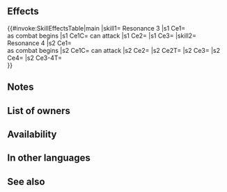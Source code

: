 {{Passive
|name=Resonance
|type=B
|exclusive=0
|canUseWeapon={{WeaponList|Magic,Colorless Staff}}
|canUseMove={{MoveList|All}}
|properties=random_owner
|1name=Resonance 1
|1tagid=SID_共鳴の黒魔法1
|1effect=Deals damage to unit as combat begins = 20% of X (X = unit's max HP before entering battle - 20; "max HP before entering battle" means unit's max HP excluding HP increases from Legendary Effects, Mythic Effects, Bonus Heroes, etc.; activates only when unit can attack in combat; effects that reduce damage "during combat" do not apply; will not reduce unit's HP below 1).<br><br>Unit deals damage = unit's HP at start of combat - current HP, × 2 during combat (max 12, min 6; excluding area-of-effect Specials).
|1cost=60
|1required=-
|1promotionTier=1
|1promotionRarity=4
|2name=Resonance 2
|2tagid=SID_共鳴の黒魔法2
|2effect=Deals damage to unit as combat begins = 20% of X (X = unit's max HP before entering battle - 20; "max HP before entering battle" means unit's max HP excluding HP increases from Legendary Effects, Mythic Effects, Bonus Heroes, etc.; activates only when unit can attack in combat; effects that reduce damage "during combat" do not apply; will not reduce unit's HP below 1).<br><br>Unit deals damage = unit's HP at start of combat - current HP, × 2 during combat (max 12, min 6; excluding area-of-effect Specials) and reduces the percentage of foe's non-Special "reduce damage by X%" skills by percentage = unit's HP at start of combat - current HP, × 4 during combat (max 24%, min 12%; excluding area-of-effect Specials).
|2cost=120
|2promotionTier=1
|2promotionRarity=5
|3name=Resonance 3
|3tagid=SID_共鳴の黒魔法3
|3effect=Deals damage to unit as combat begins = 20% of X (X = unit's max HP before entering battle - 20; "max HP before entering battle" means unit's max HP excluding HP increases from Legendary Effects, Mythic Effects, Bonus Heroes, etc.; activates only when unit can attack in combat; effects that reduce damage "during combat" do not apply; will not reduce unit's HP below 1).<br><br>Unit deals damage = unit's HP at start of combat - current HP, × 2 during combat (max 12, min 6; excluding area-of-effect Specials) and reduces the percentage of foe's non-Special "reduce damage by X%" skills by percentage = unit's HP at start of combat - current HP, × 7 during combat (max 42%, min 21%; excluding area-of-effect Specials).
|3cost=240
|3next=-
|4name=Resonance 4
|4tagid=SID_共鳴の黒魔法4
|4effect=Deals damage to unit as combat begins = 20% of X (X = unit's max HP before entering battle - 20; "max HP before entering battle" means unit's max HP excluding HP increases from Legendary Effects, Mythic Effects, Bonus Heroes, etc.; activates only when unit can attack in combat; effects that reduce damage "during combat" do not apply; will not reduce unit's HP below 1).<br><br>Inflicts Spd/Res-4 on foe during combat.<br><br>Unit deals damage = unit's HP at start of combat - current HP, × 2 during combat (max 12, min 6; excluding area-of-effect Specials) and reduces the percentage of foe's non-Special "reduce damage by X%" skills by percentage = unit's HP at start of combat - current HP, × 10 during combat (max 60%, min 30%; excluding area-of-effect Specials).
|4cost=300
}}
==Effects==
{{#invoke:SkillEffectsTable|main
|skill1={{Si|Resonance 3}} Resonance 3
|s1 Ce1={{Eft|Damage|20% of ({{Tgt|Unit}}'s Max HP* -20)}}<br>as combat begins
|s1 Ce1C={{Tgt|Unit}} can attack
|s1 Ce2={{Eft|Damage Boost|{{Tgt|Unit}}'s HP<br>at start of combat<br>- current HP, x 2|min=6|max=12}}
|s1 Ce3={{Eft|Reduce Damage Reduction|{{Tgt|Unit}}'s HP<br>at start of combat<br>- current HP, x 7|min=21%|max=42%|percent=1}}
|skill2={{Si|Resonance 4}} Resonance 4
|s2 Ce1={{Eft|Damage|20% of ({{Tgt|Unit}}'s Max HP* -20)}}<br>as combat begins
|s2 Ce1C={{Tgt|Unit}} can attack
|s2 Ce2={{Eft|Temporary Debuffs|Spd/Res|4}}
|s2 Ce2T={{Tgt|Foe}}
|s2 Ce3={{Eft|Damage Boost|{{Tgt|Unit}}'s HP<br>at start of combat<br>- current HP, x 2|min=6|max=12}}
|s2 Ce4={{Eft|Reduce Damage Reduction|{{Tgt|Unit}}'s HP<br>at start of combat<br>- current HP, x 10|min=30%|max=60%|percent=1}}
|s2 Ce3-4T={{Tgt|Unit}}<br>
}}
<b>{{Hatnote|* Excludes HP boosts from {{Utt|Legendary}},<br>{{Utt|Mythic}} and gamemode Bonus Heroes effects}}</b>

==Notes==
{{CombatDamage|noCounter=1}}
{{DamageBoost}}
{{Reduce Damage Reduction}}
{{Temporary debuffs|name=Resonance 4}}

==List of owners==
{{Skill Hero List}}
==Availability==
{{PassiveFocusList}}
{{PassiveDistributionList}}
{{PassiveCombatManualList}}
==In other languages==
{{OtherLanguages
|english=Resonance
|japanese=共鳴の黒魔法
|german=Resonanz
|spanishEU=Reverberación
|spanishLA=Reverberación
|french=Résonance
|italian=Risonanza
|chineseTW=共鳴之黑魔法
|portuguese=Ressonante
}}

==See also==
{{See also skills|cond=Description LIKE '%percentage of foe_s non-Special "reduce%damage by X%" skills by Y\%%' OR Description LIKE '%foe_s non-Special "reduce%damage by X%" skills by percentage%' OR Description LIKE '%unit_s HP at start of combat - current HP%'}}
{{Passives Navbox|B}}